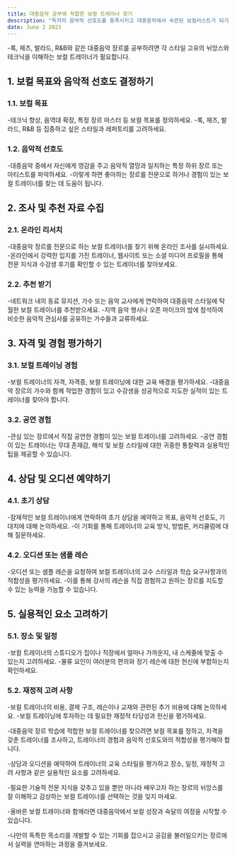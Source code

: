 ```yaml
---
title: 대중음악 공부에 적합한 보컬 트레이너 찾기
description: "독자의 음악적 선호도를 충족시키고 대중음악에서 숙련된 보컬리스트가 되기 위한 여정을 안내할 수 있는 적합한 보컬 트레이너를 찾는 데 도움이 되는 단계별 접근법을 제공합니다."
date: June 2 2023
---
```


-록, 재즈, 발라드, R&B와 같은 대중음악 장르를 공부하려면 각 스타일 고유의 뉘앙스와 테크닉을 이해하는 보컬 트레이너가 필요합니다. 



## 1. 보컬 목표와 음악적 선호도 결정하기
### 1.1. 보컬 목표

-테크닉 향상, 음역대 확장, 특정 장르 마스터 등 보컬 목표를 정의하세요.
-록, 재즈, 발라드, R&B 등 집중하고 싶은 스타일과 레퍼토리를 고려하세요.
### 1.2. 음악적 선호도

-대중음악 중에서 자신에게 영감을 주고 음악적 열망과 일치하는 특정 하위 장르 또는 아티스트를 파악하세요.
-이렇게 하면 좋아하는 장르를 전문으로 하거나 경험이 있는 보컬 트레이너를 찾는 데 도움이 됩니다.
## 2. 조사 및 추천 자료 수집
### 2.1. 온라인 리서치

-대중음악 장르를 전문으로 하는 보컬 트레이너를 찾기 위해 온라인 조사를 실시하세요.
-온라인에서 강력한 입지를 가진 트레이너, 웹사이트 또는 소셜 미디어 프로필을 통해 전문 지식과 수강생 후기를 확인할 수 있는 트레이너를 찾아보세요.
### 2.2. 추천 받기

-네트워크 내의 동료 뮤지션, 가수 또는 음악 교사에게 연락하여 대중음악 스타일에 탁월한 보컬 트레이너를 추천받으세요.
-지역 음악 행사나 오픈 마이크의 밤에 참석하여 비슷한 음악적 관심사를 공유하는 가수들과 교류하세요.
## 3. 자격 및 경험 평가하기
### 3.1. 보컬 트레이닝 경험

-보컬 트레이너의 자격, 자격증, 보컬 트레이닝에 대한 교육 배경을 평가하세요.
-대중음악 장르의 가수와 함께 작업한 경험이 있고 수강생을 성공적으로 지도한 실적이 있는 트레이너를 찾아야 합니다.
### 3.2. 공연 경험

-관심 있는 장르에서 직접 공연한 경험이 있는 보컬 트레이너를 고려하세요.
-공연 경험이 있는 트레이너는 무대 존재감, 해석 및 보컬 스타일에 대한 귀중한 통찰력과 실용적인 팁을 제공할 수 있습니다.
## 4. 상담 및 오디션 예약하기
### 4.1. 초기 상담

-잠재적인 보컬 트레이너에게 연락하여 초기 상담을 예약하고 목표, 음악적 선호도, 기대치에 대해 논의하세요.
-이 기회를 통해 트레이너의 교육 방식, 방법론, 커리큘럼에 대해 질문하세요.
### 4.2. 오디션 또는 샘플 레슨

-오디션 또는 샘플 레슨을 요청하여 보컬 트레이너의 교수 스타일과 학습 요구사항과의 적합성을 평가하세요.
-이를 통해 강사의 레슨을 직접 경험하고 원하는 장르를 지도할 수 있는 능력을 가늠할 수 있습니다.
## 5. 실용적인 요소 고려하기
### 5.1. 장소 및 일정

-보컬 트레이너의 스튜디오가 집이나 직장에서 얼마나 가까운지, 내 스케줄에 맞출 수 있는지 고려하세요.
-물류 요인이 여러분의 편의와 정기 레슨에 대한 헌신에 부합하는지 확인하세요.
### 5.2. 재정적 고려 사항

-보컬 트레이너의 비용, 결제 구조, 레슨이나 교재와 관련된 추가 비용에 대해 논의하세요.
-보컬 트레이닝에 투자하는 데 필요한 재정적 타당성과 헌신을 평가하세요.


-대중음악 장르 학습에 적합한 보컬 트레이너를 찾으려면 보컬 목표를 정하고, 자격을 갖춘 트레이너를 조사하고, 트레이너의 경험과 음악적 선호도와의 적합성을 평가해야 합니다. 

-상담과 오디션을 예약하여 트레이너의 교육 스타일을 평가하고 장소, 일정, 재정적 고려 사항과 같은 실용적인 요소를 고려하세요. 

-필요한 기술적 전문 지식을 갖추고 있을 뿐만 아니라 배우고자 하는 장르의 뉘앙스를 잘 이해하고 감상하는 보컬 트레이너를 선택하는 것을 잊지 마세요. 

-올바른 보컬 트레이너와 함께라면 대중음악에서 보컬 성장과 숙달의 여정을 시작할 수 있습니다. 

-나만의 독특한 목소리를 개발할 수 있는 기회를 잡으시고 공감을 불러일으키는 장르에서 실력을 연마하는 과정을 즐겨보세요.
